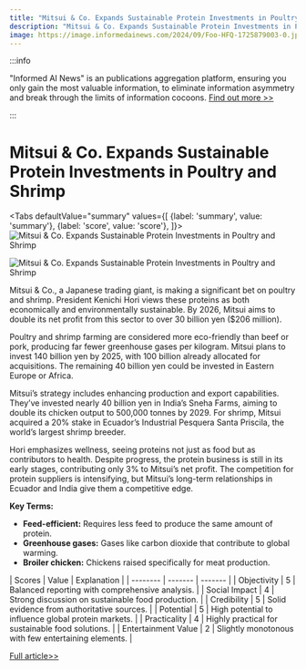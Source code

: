 ```yaml
---
title: "Mitsui & Co. Expands Sustainable Protein Investments in Poultry and Shrimp"
description: "Mitsui & Co. Expands Sustainable Protein Investments in Poultry and Shrimp"
image: https://image.informedainews.com/2024/09/Foo-HFQ-1725879003-0.jpg
---
```



:::info

"Informed AI News" is an publications aggregation platform, ensuring you only gain the most valuable information, to eliminate information asymmetry and break through the limits of information cocoons.  [Find out more >>](/)

:::

# Mitsui & Co. Expands Sustainable Protein Investments in Poultry and Shrimp


<Tabs
	defaultValue="summary"
	values={[
	{label: 'summary', value: 'summary'},
	{label: 'score', value: 'score'},
]}>
<TabItem value="summary">
<img
  src="https://image.informedainews.com/2024/09/Foo-HFQ-1725879003-0.jpg"
  alt="Mitsui & Co. Expands Sustainable Protein Investments in Poultry and Shrimp"
/>

<img
  src="https://image.informedainews.com/2024/09/Foo-Grg-1725879003-1.jpg"
  alt="Mitsui & Co. Expands Sustainable Protein Investments in Poultry and Shrimp"
/>



Mitsui & Co., a Japanese trading giant, is making a significant bet on poultry and shrimp. President Kenichi Hori views these proteins as both economically and environmentally sustainable. By 2026, Mitsui aims to double its net profit from this sector to over 30 billion yen ($206 million).

Poultry and shrimp farming are considered more eco-friendly than beef or pork, producing far fewer greenhouse gases per kilogram. Mitsui plans to invest 140 billion yen by 2025, with 100 billion already allocated for acquisitions. The remaining 40 billion yen could be invested in Eastern Europe or Africa.

Mitsui’s strategy includes enhancing production and export capabilities. They’ve invested nearly 40 billion yen in India’s Sneha Farms, aiming to double its chicken output to 500,000 tonnes by 2029. For shrimp, Mitsui acquired a 20% stake in Ecuador’s Industrial Pesquera Santa Priscila, the world’s largest shrimp breeder.

Hori emphasizes wellness, seeing proteins not just as food but as contributors to health. Despite progress, the protein business is still in its early stages, contributing only 3% to Mitsui’s net profit. The competition for protein suppliers is intensifying, but Mitsui’s long-term relationships in Ecuador and India give them a competitive edge.

**Key Terms:**
- **Feed-efficient:** Requires less feed to produce the same amount of protein.
- **Greenhouse gases:** Gases like carbon dioxide that contribute to global warming.
- **Broiler chicken:** Chickens raised specifically for meat production.
</TabItem>
<TabItem value="score">
	| Scores     | Value   | Explanation |
	| -------- | ------- | ------- |
	| Objectivity  | 5    | Balanced reporting with comprehensive analysis.    |
	| Social Impact | 4     | Strong discussion on sustainable food production.    |
	| Credibility    | 5    | Solid evidence from authoritative sources.    |
	| Potential    | 5    | High potential to influence global protein markets.    |
	| Practicality    | 4    | Highly practical for sustainable food solutions.    |
	| Entertainment Value    | 2    | Slightly monotonous with few entertaining elements.    |
</TabItem>
</Tabs>

[Full article>>](https://asia.nikkei.com/Business/Food-Beverage/Mitsui-s-protein-push-embraces-shrimp-and-poultry)
